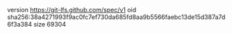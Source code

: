 version https://git-lfs.github.com/spec/v1
oid sha256:38a4271993f9ac0fc7ef730da685fd8aa9b5566faebc13de15d387a7d6f3a384
size 69304
